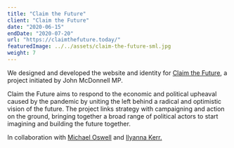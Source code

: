```yaml
---
title: "Claim the Future"
client: "Claim the Future"
date: "2020-06-15"
endDate: "2020-07-20"
url: "https://claimthefuture.today/"
featuredImage: ../../assets/claim-the-future-sml.jpg
weight: 7
---
```


We designed and developed the website and identity for [Claim the Future](http://claimthefuture.today/), a project initiated by John McDonnell MP.

Claim the Future aims to respond to the economic and political upheaval caused by the pandemic by uniting the left behind a radical and optimistic vision of the future. The project links strategy with campaigning and action on the ground, bringing together a broad range of political actors to start imagining and building the future together.

In collaboration with [Michael Oswell](http://michaeloswell.com/) and [Ilyanna Kerr.](https://www.instagram.com/ilyanna____/?hl=en)

